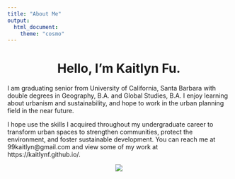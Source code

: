 ```yaml
---
title: "About Me"
output:
  html_document:
    theme: "cosmo"
---
```

  
<center>
# Hello, I'm Kaitlyn Fu. 
 
</center>
  
I am graduating senior from University of California, Santa Barbara with double degrees in Geography, B.A. and Global Studies, B.A. I enjoy learning about urbanism and sustainability, and hope to work in the urban planning field in the near future.

I hope use the skills I acquired throughout my undergraduate career to transform urban spaces to strengthen communities, protect the environment, and foster sustainable development. You can reach me at 99kaitlyn@gmail.com and view some of my work at https://kaitlynf.github.io/. 

<center>
![](img/github pic.png)









